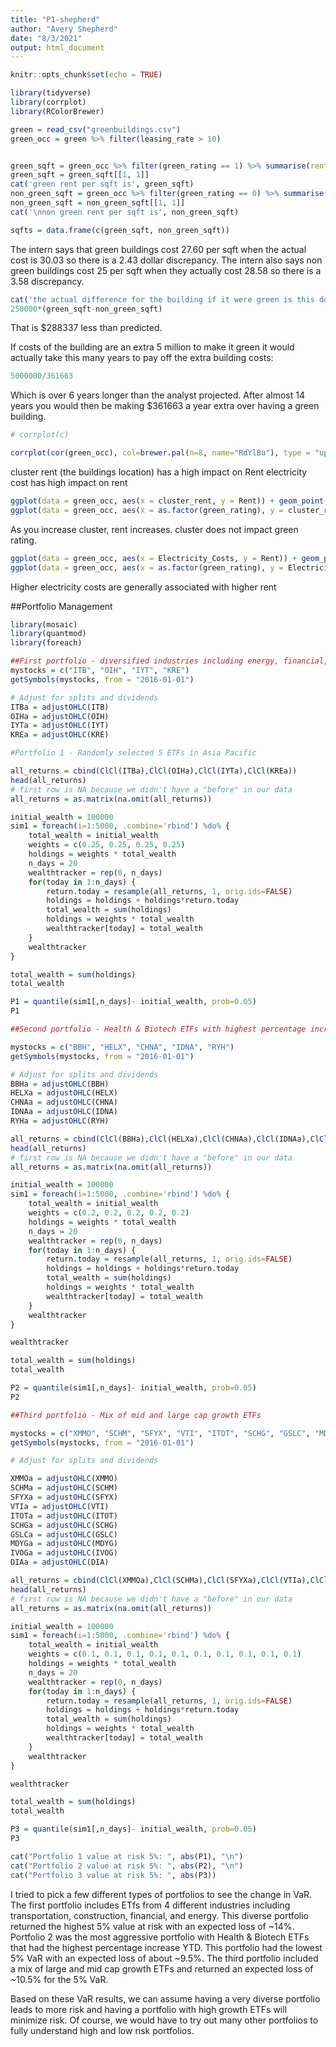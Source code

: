 ```yaml
---
title: "P1-shepherd"
author: "Avery Shepherd"
date: "8/3/2021"
output: html_document
---
```


```r
knitr::opts_chunk$set(echo = TRUE)
```


```r
library(tidyverse)
library(corrplot)
library(RColorBrewer)
```

```r
green = read_csv("greenbuildings.csv")
green_occ = green %>% filter(leasing_rate > 10)


green_sqft = green_occ %>% filter(green_rating == 1) %>% summarise(rentsqft = mean(Rent))
green_sqft = green_sqft[[1, 1]]
cat('green rent per sqft is', green_sqft)
non_green_sqft = green_occ %>% filter(green_rating == 0) %>% summarise(rentsqft = mean(Rent))
non_green_sqft = non_green_sqft[[1, 1]]
cat('\nnon green rent per sqft is', non_green_sqft)

sqfts = data.frame(c(green_sqft, non_green_sqft))
```
The intern says that green buildings cost 27.60 per sqft when the actual cost is 30.03 so there is a 2.43 dollar discrepancy. The intern also says non green buildings cost 25 per sqft when they actually cost 28.58 so there is a 3.58 discrepancy.

```r
cat('the actual difference for the building if it were green is this dollar amount: \n')
250000*(green_sqft-non_green_sqft)
```
That is $288337 less than predicted.

If costs of the building are an extra 5 million to make it green it would actually take this many years to pay off the extra building costs:
```r
5000000/361663
```
Which is over 6 years longer than the analyst projected. 
After almost 14 years you would then be making $361663 a year extra over having a green building.

```r
# corrplot(c)

corrplot(cor(green_occ), col=brewer.pal(n=8, name="RdYlBu"), type = "upper")
```
cluster rent (the buildings location) has a high impact on Rent
electricity cost has high impact on rent

```r
ggplot(data = green_occ, aes(x = cluster_rent, y = Rent)) + geom_point()
ggplot(data = green_occ, aes(x = as.factor(green_rating), y = cluster_rent)) + geom_boxplot()
```
As you increase cluster, rent increases. cluster does not impact green rating. 
```r
ggplot(data = green_occ, aes(x = Electricity_Costs, y = Rent)) + geom_point()
ggplot(data = green_occ, aes(x = as.factor(green_rating), y = Electricity_Costs)) + geom_boxplot()
```
Higher electricity costs are generally associated with higher rent

##Portfolio Management

```r
library(mosaic)
library(quantmod)
library(foreach)

```

```r

##First portfolio - diversified industries including energy, financial, construction, and transportation
mystocks = c("ITB", "OIH", "IYT", "KRE")
getSymbols(mystocks, from = "2016-01-01")

# Adjust for splits and dividends
ITBa = adjustOHLC(ITB)
OIHa = adjustOHLC(OIH)
IYTa = adjustOHLC(IYT)
KREa = adjustOHLC(KRE)

```

```r
#Portfolio 1 - Randomly selected 5 ETFs in Asia Pacific

all_returns = cbind(ClCl(ITBa),ClCl(OIHa),ClCl(IYTa),ClCl(KREa))
head(all_returns)
# first row is NA because we didn't have a "before" in our data
all_returns = as.matrix(na.omit(all_returns))

```


```r
initial_wealth = 100000
sim1 = foreach(i=1:5000, .combine='rbind') %do% {
	total_wealth = initial_wealth
	weights = c(0.25, 0.25, 0.25, 0.25)
	holdings = weights * total_wealth
	n_days = 20
	wealthtracker = rep(0, n_days)
	for(today in 1:n_days) {
		return.today = resample(all_returns, 1, orig.ids=FALSE)
		holdings = holdings + holdings*return.today
		total_wealth = sum(holdings)
		holdings = weights * total_wealth
		wealthtracker[today] = total_wealth
	}
	wealthtracker
}
```

```r
total_wealth = sum(holdings)
total_wealth
```
```r
P1 = quantile(sim1[,n_days]- initial_wealth, prob=0.05)
P1
```

```r
##Second portfolio - Health & Biotech ETFs with highest percentage increase based on YTD. This is considered an aggressive portfolio

mystocks = c("BBH", "HELX", "CHNA", "IDNA", "RYH")
getSymbols(mystocks, from = "2016-01-01")

# Adjust for splits and dividends
BBHa = adjustOHLC(BBH)
HELXa = adjustOHLC(HELX)
CHNAa = adjustOHLC(CHNA)
IDNAa = adjustOHLC(IDNA)
RYHa = adjustOHLC(RYH)
```
```r
all_returns = cbind(ClCl(BBHa),ClCl(HELXa),ClCl(CHNAa),ClCl(IDNAa),ClCl(RYHa))
head(all_returns)
# first row is NA because we didn't have a "before" in our data
all_returns = as.matrix(na.omit(all_returns))
```

```r
initial_wealth = 100000
sim1 = foreach(i=1:5000, .combine='rbind') %do% {
	total_wealth = initial_wealth
	weights = c(0.2, 0.2, 0.2, 0.2, 0.2)
	holdings = weights * total_wealth
	n_days = 20
	wealthtracker = rep(0, n_days)
	for(today in 1:n_days) {
		return.today = resample(all_returns, 1, orig.ids=FALSE)
		holdings = holdings + holdings*return.today
		total_wealth = sum(holdings)
		holdings = weights * total_wealth
		wealthtracker[today] = total_wealth
	}
	wealthtracker
}

wealthtracker
```

```r
total_wealth = sum(holdings)
total_wealth
```
```r
P2 = quantile(sim1[,n_days]- initial_wealth, prob=0.05)
P2
```

```r
##Third portfolio - Mix of mid and large cap growth ETFs

mystocks = c("XMMO", "SCHM", "SFYX", "VTI", "ITOT", "SCHG", "GSLC", "MDYG", "IVOG", "DIA")
getSymbols(mystocks, from = "2016-01-01")

# Adjust for splits and dividends

XMMOa = adjustOHLC(XMMO)
SCHMa = adjustOHLC(SCHM)
SFYXa = adjustOHLC(SFYX)
VTIa = adjustOHLC(VTI)
ITOTa = adjustOHLC(ITOT)
SCHGa = adjustOHLC(SCHG)
GSLCa = adjustOHLC(GSLC)
MDYGa = adjustOHLC(MDYG)
IVOGa = adjustOHLC(IVOG)
DIAa = adjustOHLC(DIA)

```

```r
all_returns = cbind(ClCl(XMMOa),ClCl(SCHMa),ClCl(SFYXa),ClCl(VTIa),ClCl(ITOTa),ClCl(SCHGa),ClCl(GSLCa),ClCl(MDYGa),ClCl(IVOGa),ClCl(DIAa))
head(all_returns)
# first row is NA because we didn't have a "before" in our data
all_returns = as.matrix(na.omit(all_returns))
```

```r
initial_wealth = 100000
sim1 = foreach(i=1:5000, .combine='rbind') %do% {
	total_wealth = initial_wealth
	weights = c(0.1, 0.1, 0.1, 0.1, 0.1, 0.1, 0.1, 0.1, 0.1, 0.1)
	holdings = weights * total_wealth
	n_days = 20
	wealthtracker = rep(0, n_days)
	for(today in 1:n_days) {
		return.today = resample(all_returns, 1, orig.ids=FALSE)
		holdings = holdings + holdings*return.today
		total_wealth = sum(holdings)
		holdings = weights * total_wealth
		wealthtracker[today] = total_wealth
	}
	wealthtracker
}

wealthtracker
```

```r
total_wealth = sum(holdings)
total_wealth
```
```r
P3 = quantile(sim1[,n_days]- initial_wealth, prob=0.05)
P3
```


```r
cat("Portfolio 1 value at risk 5%: ", abs(P1), "\n")
cat("Portfolio 2 value at risk 5%: ", abs(P2), "\n")
cat("Portfolio 3 value at risk 5%: ", abs(P3))
```

I tried to pick a few different types of portfolios to see the change in VaR. The first portfolio includes ETfs from 4 different industries including transportation, construction, financial, and energy. This diverse portfolio returned the highest 5% value at risk with an expected loss of ~14%. Portfolio 2 was the most aggressive portfolio with Health & Biotech ETFs that had the highest percentage increase YTD. This portfolio had the lowest 5% VaR with an expected loss of about ~9.5%. The third portfolio included a mix of large and mid cap growth ETFs and returned an expected loss of ~10.5% for the 5% VaR.

Based on these VaR results, we can assume having a very diverse portfolio leads to more risk and having a portfolio with high growth ETFs will minimize risk. Of course, we would have to try out many other portfolios to fully understand high and low risk portfolios. 
